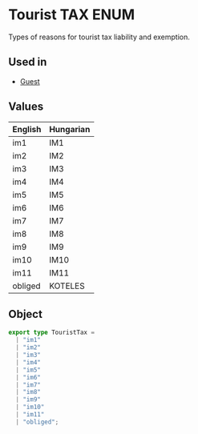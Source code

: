 # Tourist TAX ENUM
Types of reasons for tourist tax liability and exemption.

## Used in
- [Guest](/schema-ntak/segments/guest#touristtax)

## Values
| English | Hungarian |
|:--------|:----------|
| im1     | IM1       |
| im2     | IM2       |
| im3     | IM3       |
| im4     | IM4       |
| im5     | IM5       |
| im6     | IM6       |
| im7     | IM7       |
| im8     | IM8       |
| im9     | IM9       |
| im10    | IM10      |
| im11    | IM11      |
| obliged | KOTELES   |

## Object
```ts
export type TouristTax =
  | "im1"
  | "im2"
  | "im3"
  | "im4"
  | "im5"
  | "im6"
  | "im7"
  | "im8"
  | "im9"
  | "im10"
  | "im11"
  | "obliged";
```
